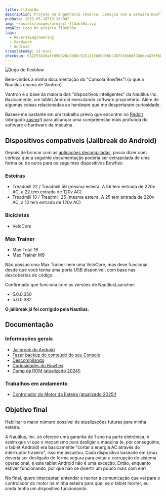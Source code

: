 ```yaml
---
title: fl3xbl0w
description: Projeto de engenharia reversa. Começou com a esteira Bowflex Treadmill 22, mas acabou se generalizando para qualquer máquina com Android vendida pela Nautilus Inc. (Nautilus, Bowflex, Schwinn).
pubDate: 2022-05-28T10:28:00Z
img: ~/assets/images/project-fl3xbl0w.svg
imgAlt: Logo do projeto fl3xbl0w
tags:
  - ReverseEngineering
  - Hardware
  - Android
translatedBy: o1-mini
checksum: 052293820aff85b620e708bc9251210b09df6bc287339b6df7b8de4470fb8540
---
```



<Image src={HeaderImage} alt="logo do flexblow" format="webp" width={800} />

Bem-vindos à minha documentação do "Consola Bowflex"! (o que a Nautilus chama de Vantron).

Vantron é a base da maioria dos "dispositivos inteligentes" da Nautilus Inc. Basicamente, um tablet Android executando software proprietário. Além de algumas coisas relacionadas ao hardware que me despertaram curiosidade.

Baseei-me bastante em um trabalho prévio que encontrei no [Reddit](https://www.reddit.com/r/Bowflex/comments/mi8wdo/unlocking_bowflex_velocore/) (obrigado [xasmx](https://www.reddit.com/user/xasmx/)!) para alcançar uma compreensão mais profunda do software e hardware da máquina.

## Dispositivos compatíveis (Jailbreak do Android)

Depois de brincar com as <a href="/pt/projects/fl3xbl0w/decompiling" target="_self">aplicações decompiladas</a>, posso dizer com certeza que a seguinte documentação poderia ser extrapolada de uma forma ou de outra para os seguintes dispositivos Bowflex:

### Esteiras

- Treadmill 22 / Treadmill 56 (mesma esteira. A 56 tem entrada de 220v AC, a 22 tem entrada de 120v AC)
- Treadmill 10 / Treadmill 25 (mesma esteira. A 25 tem entrada de 220v AC, a 10 tem entrada de 120v AC)

### Bicicletas

- VeloCore

### Max Trainer

- Max Total 16
- Max Trainer M9

Não possuo uma Max Trainer nem uma VeloCore, mas deve funcionar desde que você tenha uma porta USB disponível, com base nas descobertas do código.

Confirmado que funciona com as versões de NautilusLauncher:

- 5.0.0.350
- 5.0.0.382

**O jailbreak já foi corrigido pela Nautilus.**

## Documentação

### Informações gerais

- <a href="/pt/projects/fl3xbl0w/jailbreak" target="_self">
    Jailbreak do Android
  </a>
- <a href="/pt/projects/fl3xbl0w/backup" target="_self">
    Fazer backup do conteúdo do seu Console
  </a>
- <a href="/pt/projects/fl3xbl0w/decompiling" target="_self">
    Descompilando
  </a>
- <a href="/pt/projects/fl3xbl0w/quirks" target="_self">
    Curiosidades do Bowflex
  </a>
- <a href="/pt/projects/fl3xbl0w/romdump" target="_self">
    Dump da ROM (atualizado 2024!)
  </a>

### Trabalhos em andamento

- <a href="/pt/projects/fl3xbl0w/treadmotor" target="_self">
    Controlador do Motor da Esteira (atualizado 2025!)
  </a>

## Objetivo final

Habilitar o maior número possível de atualizações futuras para minha esteira.

A Nautilus, Inc. só oferece uma garantia de 1 ano na parte eletrônica, e assim que vi que o mecanismo para desligar a máquina (e, por conseguinte, o tablet Android) era basicamente "cortar a energia AC através do interruptor traseiro", isso me assustou. Cada dispositivo baseado em Linux deveria ser desligado de forma segura para evitar a corrupção do sistema operacional, e este tablet Android não é uma exceção. Então, enquanto estiver funcionando, por que não se divertir um pouco mais com ele?

No final, quero interceptar, entender e recriar a comunicação que vai para o controlador do motor na minha esteira para que, se o tablet morrer, eu ainda tenha um dispositivo funcionando.
